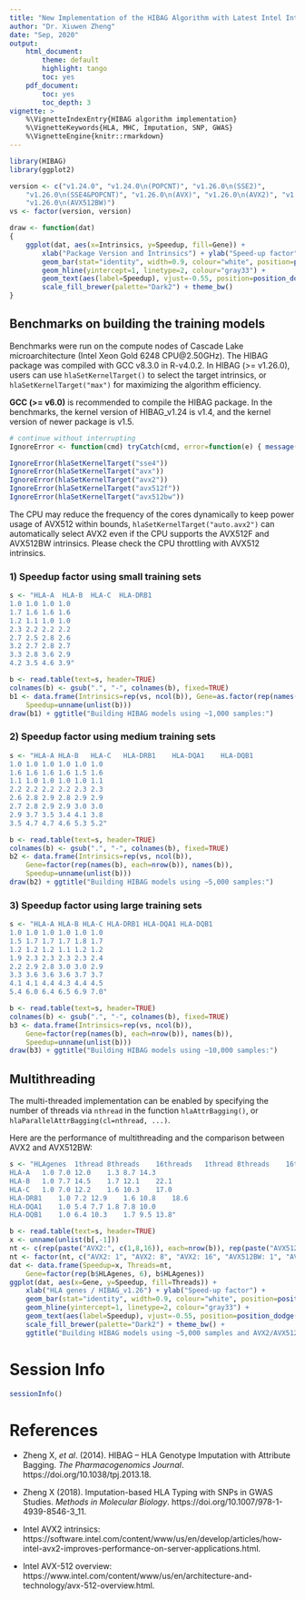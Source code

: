 ```yaml
---
title: "New Implementation of the HIBAG Algorithm with Latest Intel Intrinsics"
author: "Dr. Xiuwen Zheng"
date: "Sep, 2020"
output:
    html_document:
        theme: default
        highlight: tango
        toc: yes
    pdf_document:
        toc: yes
        toc_depth: 3
vignette: >
    %\VignetteIndexEntry{HIBAG algorithm implementation}
    %\VignetteKeywords{HLA, MHC, Imputation, SNP, GWAS}
    %\VignetteEngine{knitr::rmarkdown}
---
```



```r
library(HIBAG)
library(ggplot2)

version <- c("v1.24.0", "v1.24.0\n(POPCNT)", "v1.26.0\n(SSE2)",
    "v1.26.0\n(SSE4&POPCNT)", "v1.26.0\n(AVX)", "v1.26.0\n(AVX2)", "v1.26.0\n(AVX512F)",
    "v1.26.0\n(AVX512BW)")
vs <- factor(version, version)

draw <- function(dat)
{
    ggplot(dat, aes(x=Intrinsics, y=Speedup, fill=Gene)) +
        xlab("Package Version and Intrinsics") + ylab("Speed-up factor") +
        geom_bar(stat="identity", width=0.9, colour="white", position=position_dodge()) +
        geom_hline(yintercept=1, linetype=2, colour="gray33") +
        geom_text(aes(label=Speedup), vjust=-0.55, position=position_dodge(0.9), size=2) +
        scale_fill_brewer(palette="Dark2") + theme_bw()
}
```

## Benchmarks on building the training models

Benchmarks were run on the compute nodes of Cascade Lake microarchitecture (Intel Xeon Gold 6248 CPU\@2.50GHz). The HIBAG package was compiled with GCC v8.3.0 in R-v4.0.2. In HIBAG (>= v1.26.0), users can use `hlaSetKernelTarget()` to select the target intrinsics, or `hlaSetKernelTarget("max")` for maximizing the algorithm efficiency.

**GCC (>= v6.0)** is recommended to compile the HIBAG package. In the benchmarks, the kernel version of HIBAG_v1.24 is v1.4, and the kernel version of newer package is v1.5.

```r
# continue without interrupting
IgnoreError <- function(cmd) tryCatch(cmd, error=function(e) { message("Not support"); invisible() })
```

```r
IgnoreError(hlaSetKernelTarget("sse4"))
IgnoreError(hlaSetKernelTarget("avx"))
IgnoreError(hlaSetKernelTarget("avx2"))
IgnoreError(hlaSetKernelTarget("avx512f"))
IgnoreError(hlaSetKernelTarget("avx512bw"))
```

The CPU may reduce the frequency of the cores dynamically to keep power usage of AVX512 within bounds, `hlaSetKernelTarget("auto.avx2")` can automatically select AVX2 even if the CPU supports the AVX512F and AVX512BW intrinsics. Please check the CPU throttling with AVX512 intrinsics.


### 1) Speedup factor using small training sets

```r
s <- "HLA-A  HLA-B  HLA-C  HLA-DRB1
1.0	1.0	1.0	1.0
1.7	1.6	1.6	1.6
1.2	1.1	1.0	1.0
2.3	2.2	2.2	2.2
2.7	2.5	2.8	2.6
3.2	2.7	2.8	2.7
3.3	2.8	3.6	2.9
4.2	3.5	4.6	3.9"

b <- read.table(text=s, header=TRUE)
colnames(b) <- gsub(".", "-", colnames(b), fixed=TRUE)
b1 <- data.frame(Intrinsics=rep(vs, ncol(b)), Gene=as.factor(rep(names(b), each=nrow(b))),
    Speedup=unname(unlist(b)))
draw(b1) + ggtitle("Building HIBAG models using ~1,000 samples:")
```


### 2) Speedup factor using medium training sets

```r
s <- "HLA-A	HLA-B	HLA-C	HLA-DRB1	HLA-DQA1	HLA-DQB1
1.0	1.0	1.0	1.0	1.0	1.0
1.6	1.6	1.6	1.6	1.5	1.6
1.1	1.0	1.0	1.0	1.0	1.1
2.2	2.2	2.2	2.2	2.3	2.3
2.6	2.8	2.9	2.8	2.9	2.9
2.7	2.8	2.9	2.9	3.0	3.0
2.9	3.7	3.5	3.4	4.1	3.8
3.5	4.7	4.7	4.6	5.3	5.2"

b <- read.table(text=s, header=TRUE)
colnames(b) <- gsub(".", "-", colnames(b), fixed=TRUE)
b2 <- data.frame(Intrinsics=rep(vs, ncol(b)),
    Gene=factor(rep(names(b), each=nrow(b)), names(b)),
    Speedup=unname(unlist(b)))
draw(b2) + ggtitle("Building HIBAG models using ~5,000 samples:")
```


### 3) Speedup factor using large training sets

```r
s <- "HLA-A HLA-B HLA-C HLA-DRB1 HLA-DQA1 HLA-DQB1
1.0	1.0	1.0	1.0	1.0	1.0
1.5	1.7	1.7	1.7	1.8	1.7
1.2	1.2	1.2	1.1	1.2	1.2
1.9	2.3	2.3	2.3	2.3	2.4
2.2	2.9	2.8	3.0	3.0	2.9
3.3	3.6	3.6	3.6	3.7	3.7
4.1	4.1	4.4	4.3	4.4	4.5
5.4	6.0	6.4	6.5	6.9	7.0"

b <- read.table(text=s, header=TRUE)
colnames(b) <- gsub(".", "-", colnames(b), fixed=TRUE)
b3 <- data.frame(Intrinsics=rep(vs, ncol(b)),
    Gene=factor(rep(names(b), each=nrow(b)), names(b)),
    Speedup=unname(unlist(b)))
draw(b3) + ggtitle("Building HIBAG models using ~10,000 samples:")
```


## Multithreading

The multi-threaded implementation can be enabled by specifying the number of threads via `nthread` in the function `hlaAttrBagging()`, or `hlaParallelAttrBagging(cl=nthread, ...)`.

Here are the performance of multithreading and the comparison between AVX2 and AVX512BW:

```r
s <- "HLAgenes	1thread	8threads	16threads	1thread	8threads	16threads
HLA-A	1.0	7.0	12.0	1.3	8.7	14.3
HLA-B	1.0	7.7	14.5	1.7	12.1	22.1
HLA-C	1.0	7.0	12.2	1.6	10.3	17.0
HLA-DRB1	1.0	7.2	12.9	1.6	10.8	18.6
HLA-DQA1	1.0	5.4	7.7	1.8	7.8	10.0
HLA-DQB1	1.0	6.4	10.3	1.7	9.5	13.8"

b <- read.table(text=s, header=TRUE)
x <- unname(unlist(b[,-1]))
nt <- c(rep(paste("AVX2:", c(1,8,16)), each=nrow(b)), rep(paste("AVX512BW:", c(1,8,16)), each=nrow(b)))
nt <- factor(nt, c("AVX2: 1", "AVX2: 8", "AVX2: 16", "AVX512BW: 1", "AVX512BW: 8", "AVX512BW: 16"))
dat <- data.frame(Speedup=x, Threads=nt,
    Gene=factor(rep(b$HLAgenes, 6), b$HLAgenes))
ggplot(dat, aes(x=Gene, y=Speedup, fill=Threads)) +
    xlab("HLA genes / HIBAG_v1.26") + ylab("Speed-up factor") +
    geom_bar(stat="identity", width=0.9, colour="white", position=position_dodge()) +
    geom_hline(yintercept=1, linetype=2, colour="gray33") +
    geom_text(aes(label=Speedup), vjust=-0.55, position=position_dodge(0.9), size=2) +
    scale_fill_brewer(palette="Dark2") + theme_bw() +
    ggtitle("Building HIBAG models using ~5,000 samples and AVX2/AVX512BW Intrinsics:")
```


# Session Info

```r
sessionInfo()
```


# References

* Zheng X, *et al*. (2014). HIBAG -- HLA Genotype Imputation with Attribute Bagging. *The Pharmacogenomics Journal*. https://doi.org/10.1038/tpj.2013.18.

* Zheng X (2018). Imputation-based HLA Typing with SNPs in GWAS Studies. *Methods in Molecular Biology*. https://doi.org/10.1007/978-1-4939-8546-3_11.

* Intel AVX2 intrinsics: https://software.intel.com/content/www/us/en/develop/articles/how-intel-avx2-improves-performance-on-server-applications.html.

* Intel AVX-512 overview: https://www.intel.com/content/www/us/en/architecture-and-technology/avx-512-overview.html.

